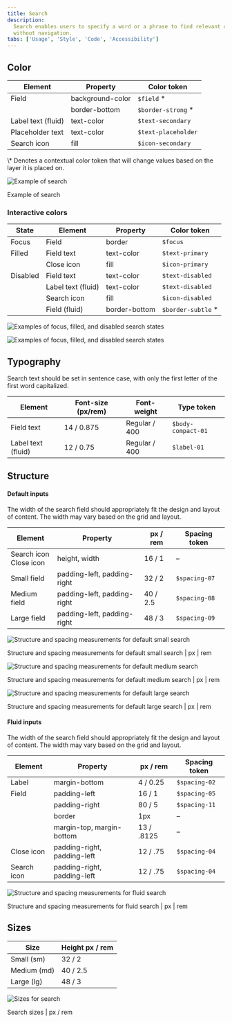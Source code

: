 ```yaml
---
title: Search
description:
  Search enables users to specify a word or a phrase to find relevant content
  without navigation.
tabs: ['Usage', 'Style', 'Code', 'Accessibility']
---
```


## Color

| Element            | Property         | Color token         |
| ------------------ | ---------------- | ------------------- |
| Field              | background-color | `$field` \*         |
|                    | border-bottom    | `$border-strong` \* |
| Label text (fluid) | text-color       | `$text-secondary`   |
| Placeholder text   | text-color       | `$text-placeholder` |
| Search icon        | fill             | `$icon-secondary`   |

<Caption fullWidth>
  \* Denotes a contextual color token that will change values based on the layer
  it is placed on.
</Caption>
<div className="image--fixed">

![Example of search](images/search-style-1.png)

</div>

<Caption>Example of search</Caption>

### Interactive colors

| State    | Element            | Property      | Color token         |
| -------- | ------------------ | ------------- | ------------------- |
| Focus    | Field              | border        | `$focus`            |
| Filled   | Field text         | text-color    | `$text-primary`     |
|          | Close icon         | fill          | `$icon-primary`     |
| Disabled | Field text         | text-color    | `$text-disabled`    |
|          | Label text (fluid) | text-color    | `$text-disabled`    |
|          | Search icon        | fill          | `$icon-disabled`    |
|          | Field (fluid)      | border-bottom | `$border-subtle` \* |

<Row>
<Column colLg={8}>

<Tabs>

<Tab label="Default">

![Examples of focus, filled, and disabled search states](images/search-style-fixed-2.png)

</Tab>

<Tab label="Fluid">

![Examples of focus, filled, and disabled search states](images/search-style-fluid-2.png)

</Tab>

</Tabs>

</Column>
</Row>

## Typography

Search text should be set in sentence case, with only the first letter of the
first word capitalized.

| Element            | Font-size (px/rem) | Font-weight   | Type token         |
| ------------------ | ------------------ | ------------- | ------------------ |
| Field text         | 14 / 0.875         | Regular / 400 | `$body-compact-01` |
| Label text (fluid) | 12 / 0.75          | Regular / 400 | `$label-01`        |

## Structure

#### Default inputs

The width of the search field should appropriately fit the design and layout of
content. The width may vary based on the grid and layout.

| Element                      | Property                    | px / rem | Spacing token |
| ---------------------------- | --------------------------- | -------- | ------------- |
| Search icon <br/> Close icon | height, width               | 16 / 1   | –             |
| Small field                  | padding-left, padding-right | 32 / 2   | `$spacing-07` |
| Medium field                 | padding-left, padding-right | 40 / 2.5 | `$spacing-08` |
| Large field                  | padding-left, padding-right | 48 / 3   | `$spacing-09` |

<div className="image--fixed">

![Structure and spacing measurements for default small search](images/search-style-fixed-3a.png)

</div>

<Caption>
  Structure and spacing measurements for default small search | px | rem
</Caption>

<div className="image--fixed">

![Structure and spacing measurements for default medium search](images/search-style-fixed-3b.png)

</div>

<Caption>
  Structure and spacing measurements for default medium search | px | rem
</Caption>

<div className="image--fixed">

![Structure and spacing measurements for default large search](images/search-style-fixed-3c.png)

</div>

<Caption>
  Structure and spacing measurements for default large search | px | rem
</Caption>

#### Fluid inputs

The width of the search field should appropriately fit the design and layout of
content. The width may vary based on the grid and layout.

| Element     | Property                    | px / rem   | Spacing token |
| ----------- | --------------------------- | ---------- | ------------- |
| Label       | margin-bottom               | 4 / 0.25   | `$spacing-02` |
| Field       | padding-left                | 16 / 1     | `$spacing-05` |
|             | padding-right               | 80 / 5     | `$spacing-11` |
|             | border                      | 1px        | –             |
|             | margin-top, margin-bottom   | 13 / .8125 | –             |
| Close icon  | padding-right, padding-left | 12 / .75   | `$spacing-04` |
| Search icon | padding-right, padding-left | 12 / .75   | `$spacing-04` |

<div className="image--fixed">

![Structure and spacing measurements for fluid search](images/search-style-fluid-3a.png)

</div>

<Caption>
  Structure and spacing measurements for fluid search | px | rem
</Caption>

## Sizes

| Size        | Height px / rem |
| ----------- | --------------- |
| Small (sm)  | 32 / 2          |
| Medium (md) | 40 / 2.5        |
| Large (lg)  | 48 / 3          |

<div className="image--fixed">

![Sizes for search](images/search-style-size.png)

</div>

<Caption>Search sizes | px / rem</Caption>
